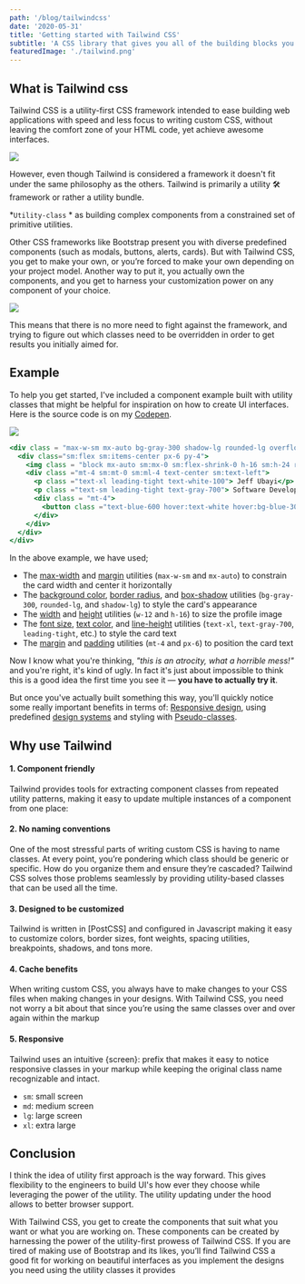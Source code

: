 ```yaml
---
path: '/blog/tailwindcss'
date: '2020-05-31'
title: 'Getting started with Tailwind CSS'
subtitle: 'A CSS library that gives you all of the building blocks you need for building 21st-century web interfaces & designs without opinionated styles.'
featuredImage: './tailwind.png'
---
```

## What is Tailwind css

Tailwind CSS is a utility-first CSS framework intended to ease building web applications with speed and less focus to writing custom CSS, without leaving the comfort zone of your HTML code, yet achieve awesome interfaces.

![](https://seeklogo.com/images/T/tailwind-css-logo-5AD4175897-seeklogo.com.png)

However, even though Tailwind is considered a framework it doesn't fit under the same philosophy as the others. Tailwind is primarily a utility 🛠 framework or rather a utility bundle.

*`Utility-class` * as building complex components from a constrained set of primitive utilities.

Other CSS frameworks like Bootstrap present you with diverse predefined components (such as modals, buttons, alerts, cards). But with Tailwind CSS, you get to make your own, or you’re forced to make your own depending on your project model. Another way to put it, you actually own the components, and you get to harness your customization power on any component of your choice. 
 
![](https://res.cloudinary.com/practicaldev/image/fetch/s--gDacVBBY--/c_limit%2Cf_auto%2Cfl_progressive%2Cq_66%2Cw_880/https://thepracticaldev.s3.amazonaws.com/i/tqpthh0cv88anxyg48m0.gif)

This means that there is no more need to fight against the framework, and trying to figure out which classes need to be overridden in order to get results you initially aimed for.

## Example
To help you get started, I've included a  component example built with utility classes that might be helpful for inspiration on how to create UI interfaces.
Here is  the source code is on my [Codepen](https://codepen.io/jeffubayi/pen/QWjejaO).

![](https://res.cloudinary.com/drrzwqvfh/image/upload/v1590781230/tailwind_zkfbbg.png)

```jsx
<div class = "max-w-sm mx-auto bg-gray-300 shadow-lg rounded-lg overflow-hidden">
  <div class="sm:flex sm:items-center px-6 py-4">
    <img class = "block mx-auto sm:mx-0 sm:flex-shrink-0 h-16 sm:h-24 rounded-full"src="https://res.cloudinary.com/drrzwqvfh/image/upload/v1590779925/profile-pic-7b90c94f567c1a6c63b5873983d557e4_tact1l.jpg" alt="jeff">
    <div class ="mt-4 sm:mt-0 sm:ml-4 text-center sm:text-left">
      <p class ="text-xl leading-tight text-white-100"> Jeff Ubayi</p>
      <p class ="text-sm leading-tight text-gray-700"> Software Developer</p>
      <div class = "mt-4">
        <button class ="text-blue-600 hover:text-white hover:bg-blue-300 border border-blue-400 text-xs font-semibold rounded-full px-4 py-1 -normal"> Hire me</button>
      </div>
    </div>
  </div>
</div>
```
In the above example, we have used;

- The [max-width](https://tailwindcss.com/docs/max-width) and [margin](https://tailwindcss.com/docs/margin) utilities (`max-w-sm` and `mx-auto`) to constrain the card width and center it horizontally
- The [background color](https://tailwindcss.com/docs/background-color), [border radius](https://tailwindcss.com/docs/border-radius), and [box-shadow](https://tailwindcss.com/docs/box-shadow) utilities (`bg-gray-300`, `rounded-lg`, and `shadow-lg`) to style the card's appearance
- The [width](https://tailwindcss.com/docs/width) and [height](https://tailwindcss.com/docs/height) utilities (`w-12` and `h-16`) to size the profile image
- The [font size](https://tailwindcss.com/docs/font-size), [text color](https://tailwindcss.com/docs/text-color), and [line-height](https://tailwindcss.com/docs/line-height) utilities (`text-xl`, `text-gray-700`, `leading-tight`, etc.) to style the card text
- The [margin](https://tailwindcss.com/docs/margin) and [padding](https://tailwindcss.com/docs/padding) utilities (`mt-4` and `px-6`) to position the card text


Now I know what you're thinking,  _"this is an atrocity, what a horrible mess!"_  and you're right, it's kind of ugly. In fact it's just about impossible to think this is a good idea the first time you see it —  **you have to actually try it**.

But once you've actually built something this way, you'll quickly notice some really important benefits in terms of: 
  [Responsive design](https://tailwindcss.com/docs/responsive-design), using predefined [design systems](https://tailwindcss.com/docs/theme)  and styling with [Pseudo-classes](https://tailwindcss.com/docs/pseudo-class-variants).

## Why use Tailwind

#### 1. Component friendly

Tailwind provides tools for extracting component classes from repeated utility patterns, making it easy to update multiple instances of a component from one place:

#### 2. No naming conventions

One of the most stressful parts of writing custom CSS is having to name classes. At every point, you’re pondering which class should be generic or specific. How do you organize them and ensure they’re cascaded? Tailwind CSS solves those problems seamlessly by providing utility-based classes that can be used all the time.

#### 3. Designed to be customized

Tailwind is written in [PostCSS] and configured in Javascript making it easy to customize colors, border sizes, font weights, spacing utilities, breakpoints, shadows, and tons more.

#### 4. Cache benefits

When writing custom CSS, you always have to make changes to your CSS files when making changes in your designs. With Tailwind CSS, you need not worry a bit about that since you’re using the same classes over and over again within the markup


#### 5. Responsive

Tailwind uses an intuitive {screen}: prefix that makes it easy to notice responsive classes in your markup while keeping the original class name recognizable and intact.
  
   - `sm`: small screen
  - `md`: medium screen
  - `lg`: large screen
  - `xl`: extra large

## Conclusion

I think the idea of utility first approach is the way forward. This gives flexibility to the engineers to build UI's how ever they choose while leveraging the power of the utility. The utility updating under the hood allows to better browser support.

With Tailwind CSS, you get to create the components that suit what you want or what you are working on. These components can be created by harnessing the power of the utility-first prowess of Tailwind CSS. If you are tired of making use of Bootstrap and its likes, you’ll find Tailwind CSS a good fit for working on beautiful interfaces as you implement the designs you need using the utility classes it provides

